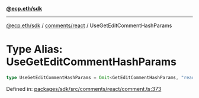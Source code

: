 [**@ecp.eth/sdk**](../../../index.mdx)

***

[@ecp.eth/sdk](/sdk-reference/index.mdx) / [comments/react](/sdk-reference/comments/react/index.mdx) / UseGetEditCommentHashParams

# Type Alias: UseGetEditCommentHashParams

```ts
type UseGetEditCommentHashParams = Omit<GetEditCommentHashParams, "readContract">;
```

Defined in: [packages/sdk/src/comments/react/comment.ts:373](https://github.com/ecp-eth/comments-monorepo/blob/main/packages/sdk/src/comments/react/comment.ts#L373)

